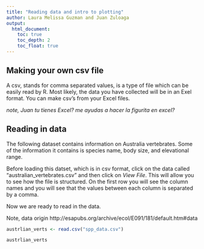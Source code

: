 ```yaml
---
title: "Reading data and intro to plotting"
author: Laura Melissa Guzman and Juan Zuloaga
output:
  html_document:
    toc: true
    toc_depth: 2
    toc_float: true
---
```


## Making your own csv file

A csv, stands for comma separated values, is a type of file which can be easily read by R. Most likely, the data you have collected will be in an Exel format. You can make csv's from your Excel files. 

*note, Juan tu tienes Excel? me ayudas a hacer la figurita en excel?*


## Reading in data

The following dataset contains information on Australia vertebrates. Some of the information it contains is species name, body size, and elevational range.

Before loading this datset, which is in csv format, click on the data called  "australian_vertebrates.csv" and then click on *View File*. This will allow you to see how the file is structured. On the first row you will see the column names and you will see that the values between each column is separated by a comma. 

Now we are ready to read in the data. 

Note, data origin http://esapubs.org/archive/ecol/E091/181/default.htm#data

```r
austrlian_verts <- read.csv("spp_data.csv")

austrlian_verts

```



